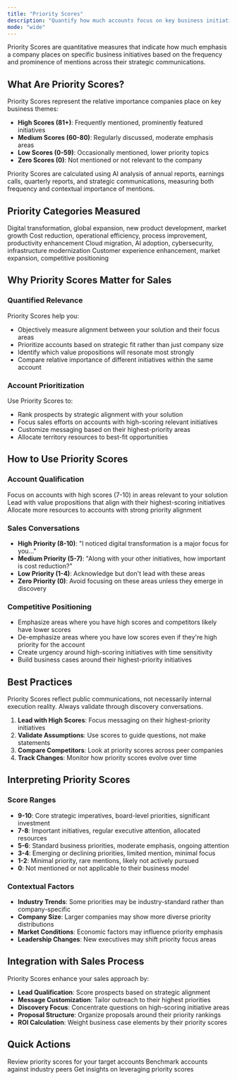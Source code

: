 ```yaml
---
title: "Priority Scores"
description: "Quantify how much accounts focus on key business initiatives"
mode: "wide"
---
```


Priority Scores are quantitative measures that indicate how much emphasis a company places on specific business initiatives based on the frequency and prominence of mentions across their strategic communications.

## What Are Priority Scores?

Priority Scores represent the relative importance companies place on key business themes:

- **High Scores (81+)**: Frequently mentioned, prominently featured initiatives
- **Medium Scores (60-80)**: Regularly discussed, moderate emphasis areas
- **Low Scores (0-59)**: Occasionally mentioned, lower priority topics
- **Zero Scores (0)**: Not mentioned or not relevant to the company

<Info>
  Priority Scores are calculated using AI analysis of annual reports, earnings calls, quarterly reports, and strategic communications, measuring both frequency and contextual importance of mentions.
</Info>

## Priority Categories Measured

<CardGroup cols={2}>
  <Card title="Growth Initiatives" icon="chart-line">
    Digital transformation, global expansion, new product development, market growth
  </Card>
  <Card title="Operational Focus" icon="gear">
    Cost reduction, operational efficiency, process improvement, productivity enhancement
  </Card>
  <Card title="Technology Investment" icon="microchip">
    Cloud migration, AI adoption, cybersecurity, infrastructure modernization
  </Card>
  <Card title="Customer & Market" icon="users">
    Customer experience enhancement, market expansion, competitive positioning
  </Card>
</CardGroup>

## Why Priority Scores Matter for Sales

### **Quantified Relevance**

Priority Scores help you:

- Objectively measure alignment between your solution and their focus areas
- Prioritize accounts based on strategic fit rather than just company size
- Identify which value propositions will resonate most strongly
- Compare relative importance of different initiatives within the same account

### **Account Prioritization**

Use Priority Scores to:

- Rank prospects by strategic alignment with your solution
- Focus sales efforts on accounts with high-scoring relevant initiatives
- Customize messaging based on their highest-priority areas
- Allocate territory resources to best-fit opportunities

## How to Use Priority Scores

### **Account Qualification**

<Tabs>
  <Tab title="Strategic Fit Assessment">
    Focus on accounts with high scores (7-10) in areas relevant to your solution
  </Tab>
  <Tab title="Message Prioritization">
    Lead with value propositions that align with their highest-scoring initiatives
  </Tab>
  <Tab title="Territory Planning">
    Allocate more resources to accounts with strong priority alignment
  </Tab>
</Tabs>

### **Sales Conversations**

- **High Priority (8-10)**: "I noticed digital transformation is a major focus for you..."
- **Medium Priority (5-7)**: "Along with your other initiatives, how important is cost reduction?"
- **Low Priority (1-4)**: Acknowledge but don't lead with these areas
- **Zero Priority (0)**: Avoid focusing on these areas unless they emerge in discovery

### **Competitive Positioning**

- Emphasize areas where you have high scores and competitors likely have lower scores
- De-emphasize areas where you have low scores even if they're high priority for the account
- Create urgency around high-scoring initiatives with time sensitivity
- Build business cases around their highest-priority initiatives

## Best Practices

<Warning>
  Priority Scores reflect public communications, not necessarily internal execution reality. Always validate through discovery conversations.
</Warning>

1. **Lead with High Scores**: Focus messaging on their highest-priority initiatives
2. **Validate Assumptions**: Use scores to guide questions, not make statements
3. **Compare Competitors**: Look at priority scores across peer companies
4. **Track Changes**: Monitor how priority scores evolve over time

## Interpreting Priority Scores

### **Score Ranges**

- **9-10**: Core strategic imperatives, board-level priorities, significant investment
- **7-8**: Important initiatives, regular executive attention, allocated resources
- **5-6**: Standard business priorities, moderate emphasis, ongoing attention
- **3-4**: Emerging or declining priorities, limited mention, minimal focus
- **1-2**: Minimal priority, rare mentions, likely not actively pursued
- **0**: Not mentioned or not applicable to their business model

### **Contextual Factors**

- **Industry Trends**: Some priorities may be industry-standard rather than company-specific
- **Company Size**: Larger companies may show more diverse priority distributions
- **Market Conditions**: Economic factors may influence priority emphasis
- **Leadership Changes**: New executives may shift priority focus areas

## Integration with Sales Process

Priority Scores enhance your sales approach by:

- **Lead Qualification**: Score prospects based on strategic alignment
- **Message Customization**: Tailor outreach to their highest priorities
- **Discovery Focus**: Concentrate questions on high-scoring initiative areas
- **Proposal Structure**: Organize proposals around their priority rankings
- **ROI Calculation**: Weight business case elements by their priority scores

## Quick Actions

<CardGroup cols={3}>
  <Card title="Analyze Account Scores" icon="calculator">
    Review priority scores for your target accounts
  </Card>
  <Card title="Compare Priorities" icon="balance-scale">
    Benchmark accounts against industry peers
  </Card>
  <Card title="Ask AI Assistant" icon="message" href="/account-intelligence/ai-assistant">
    Get insights on leveraging priority scores
  </Card>
</CardGroup>